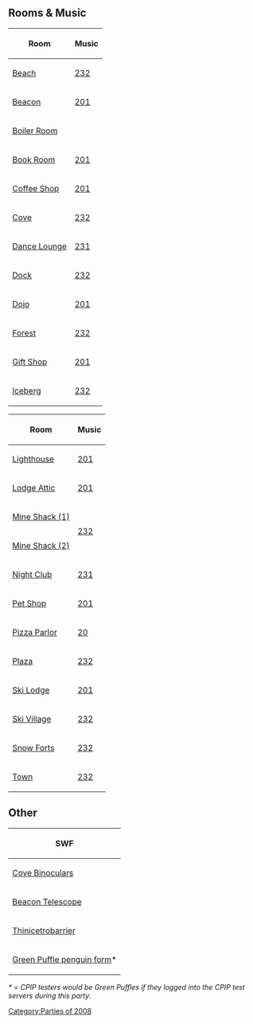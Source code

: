 {{NeedSWFs}}
{{CPW|April Fools' Party 2008|Festa de Primeiro de Abril 2008}}

==Rooms & Music==
<center>
{|class="wikitable" style="display: inline-table;"
!Room!!Music
|-
|[[Media:ArtworkRooms0328Beach46.swf|Beach]]||[[Media:Music232.swf|232]]
|-
|[[Media:ArtworkRooms0328Beacon42.swf|Beacon]]||[[Media:Music201.swf|201]]
|-
|[[Media:ArtworkRooms0328Boiler43.swf|Boiler Room]]||{{n/a}}
|-
|[[Media:ArtworkRooms0328Book43.swf|Book Room]]||[[Media:Music201.swf|201]]
|-
|[[Media:ArtworkRooms0328Coffee42.swf|Coffee Shop]]||[[Media:Music201.swf|201]]
|-
|[[Media:ArtworkRooms0328Cove43.swf|Cove]]||[[Media:Music232.swf|232]]
|-
|[[Media:ArtworkRooms0328Lounge44.swf|Dance Lounge]]||[[Media:Music231.swf|231]]
|-
|[[Media:ArtworkRooms0328Dock43.swf|Dock]]||[[Media:Music232.swf|232]]
|-
|[[Media:ArtworkRooms0328Dojo41.swf|Dojo]]||[[Media:Music201.swf|201]]
|-
|[[Media:ArtworkRooms0328Forest42.swf|Forest]]||[[Media:Music232.swf|232]]
|-
|[[Media:ArtworkRooms0328Shop46.swf|Gift Shop]]||[[Media:Music201.swf|201]]
|-
|[[Media:ArtworkRooms0328Berg42.swf|Iceberg]]||[[Media:Music232.swf|232]]
|}
{|class="wikitable" style="display: inline-table;"
!Room!!Music
|-
|[[Media:ArtworkRooms0328Light46.swf|Lighthouse]]||[[Media:Music201.swf|201]]
|-
|[[Media:ArtworkRooms0328Attic42.swf|Lodge Attic]]||[[Media:Music201.swf|201]]
|-
|[[Media:ArtworkRooms0328Shack40.swf|Mine Shack (1)]]||rowspan="2"|[[Media:Music232.swf|232]]
|-
|[[Media:ArtworkRooms0328Shack41.swf|Mine Shack (2)]]
|-
|[[Media:ArtworkRooms0328Dance43.swf|Night Club]]||[[Media:Music231.swf|231]]
|-
|[[Media:ArtworkRooms0328Pet45.swf|Pet Shop]]||[[Media:Music201.swf|201]]
|-
|[[Media:ArtworkRooms0328Pizza45.swf|Pizza Parlor]]||[[Media:Music20.swf|20]]
|-
|[[Media:ArtworkRooms0328Plaza47.swf|Plaza]]||[[Media:Music232.swf|232]]
|-
|[[Media:ArtworkRooms0328Lodge46.swf|Ski Lodge]]||[[Media:Music201.swf|201]]
|-
|[[Media:ArtworkRooms0328Village43.swf|Ski Village]]||[[Media:Music232.swf|232]]
|-
|[[Media:ArtworkRooms0328Forts41.swf|Snow Forts]]||[[Media:Music232.swf|232]]
|-
|[[Media:ArtworkRooms0328Town40.swf|Town]]||[[Media:Music232.swf|232]]
|}
</center>

==Other==
{|class="wikitable" style="margin: 1em auto;"
!SWF
|-
|[[Media:Binoculars-AprilFools2008.swf|Cove Binoculars]]
|-
|[[Media:Telescope-AprilFools2008.swf|Beacon Telescope]]
|-
|[[Media:Thinicetrobarrier.swf|Thinicetrobarrier]]
|-
|[[Media:Pufflepenguins.swf|Green Puffle penguin form]]<nowiki>*</nowiki>
|}

''<nowiki>*</nowiki> = CPIP testers would be Green Puffles if they logged into the CPIP test servers during this party.''
{{Parties}}
[[Category:Parties of 2008]]